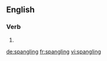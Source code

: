 
==English==

===Verb===
{{head|en}}

# {{present participle of|spangle}}

[[de:spangling]]
[[fr:spangling]]
[[vi:spangling]]